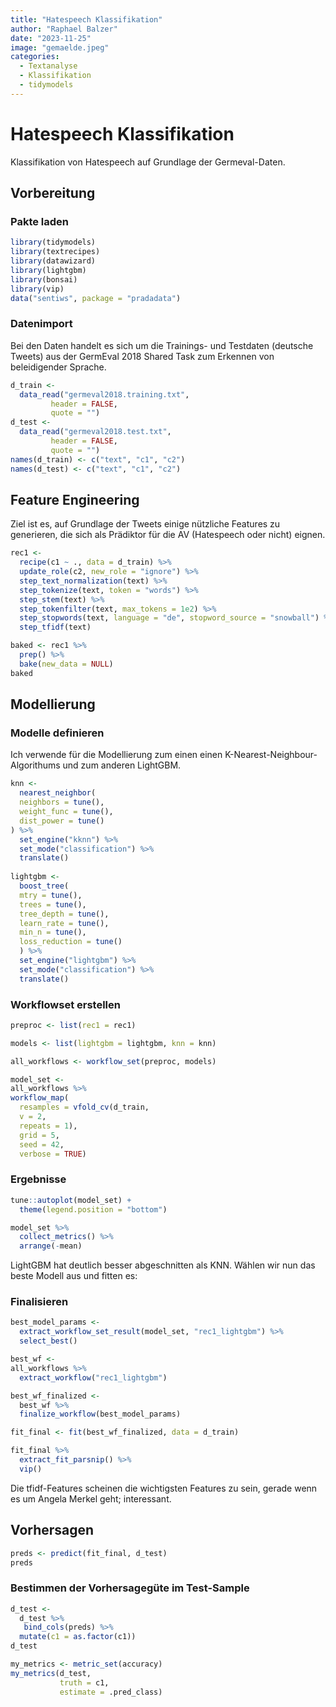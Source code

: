 ```yaml
---
title: "Hatespeech Klassifikation"
author: "Raphael Balzer"
date: "2023-11-25"
image: "gemaelde.jpeg"
categories:
  - Textanalyse
  - Klassifikation
  - tidymodels
---
```


# Hatespeech Klassifikation

Klassifikation von Hatespeech auf Grundlage der Germeval-Daten.

## Vorbereitung
### Pakte laden
```r
library(tidymodels)
library(textrecipes)
library(datawizard)
library(lightgbm)
library(bonsai)
library(vip)
data("sentiws", package = "pradadata")
```

### Datenimport
Bei den Daten handelt es sich um die Trainings- und Testdaten (deutsche Tweets) aus der GermEval 2018 Shared Task zum Erkennen von beleidigender Sprache.

```r
d_train <- 
  data_read("germeval2018.training.txt",
         header = FALSE,
         quote = "")
d_test <- 
  data_read("germeval2018.test.txt",
         header = FALSE,
         quote = "")
names(d_train) <- c("text", "c1", "c2")
names(d_test) <- c("text", "c1", "c2")
```
## Feature Engineering
Ziel ist es, auf Grundlage der Tweets einige nützliche Features zu generieren, die sich als Prädiktor für die AV (Hatespeech oder nicht) eignen.

```r
rec1 <-
  recipe(c1 ~ ., data = d_train) %>% 
  update_role(c2, new_role = "ignore") %>%  
  step_text_normalization(text) %>%
  step_tokenize(text, token = "words") %>% 
  step_stem(text) %>% 
  step_tokenfilter(text, max_tokens = 1e2) %>%
  step_stopwords(text, language = "de", stopword_source = "snowball") %>%  
  step_tfidf(text)
```

```r
baked <- rec1 %>% 
  prep() %>% 
  bake(new_data = NULL)
baked
```

## Modellierung
### Modelle definieren
Ich verwende für die Modellierung zum einen einen K-Nearest-Neighbour-Algorithums und zum anderen LightGBM.

```r
knn <- 
  nearest_neighbor(
  neighbors = tune(),
  weight_func = tune(),
  dist_power = tune()
) %>% 
  set_engine("kknn") %>% 
  set_mode("classification") %>% 
  translate()
  
lightgbm <- 
  boost_tree(
  mtry = tune(), 
  trees = tune(), 
  tree_depth = tune(), 
  learn_rate = tune(), 
  min_n = tune(), 
  loss_reduction = tune()
  ) %>%
  set_engine("lightgbm") %>%
  set_mode("classification") %>%
  translate()
```

### Workflowset erstellen

```r
preproc <- list(rec1 = rec1)

models <- list(lightgbm = lightgbm, knn = knn)

all_workflows <- workflow_set(preproc, models)

model_set <-
all_workflows %>% 
workflow_map(
  resamples = vfold_cv(d_train,
  v = 2, 
  repeats = 1),
  grid = 5,
  seed = 42,
  verbose = TRUE)
```

### Ergebnisse
```r
tune::autoplot(model_set) +
  theme(legend.position = "bottom")
```

```r
model_set %>% 
  collect_metrics() %>% 
  arrange(-mean)
```
LightGBM hat deutlich besser abgeschnitten als KNN. Wählen wir nun das beste Modell aus und fitten es:

### Finalisieren
```r
best_model_params <- 
  extract_workflow_set_result(model_set, "rec1_lightgbm") %>% 
  select_best()
```

```r
best_wf <- 
all_workflows %>% 
  extract_workflow("rec1_lightgbm")

best_wf_finalized <- 
  best_wf %>% 
  finalize_workflow(best_model_params)

fit_final <- fit(best_wf_finalized, data = d_train)
```

```r
fit_final %>% 
  extract_fit_parsnip() %>% 
  vip() 
```
Die tfidf-Features scheinen die wichtigsten Features zu sein, gerade wenn es um Angela Merkel geht; interessant.

## Vorhersagen
```r
preds <- predict(fit_final, d_test)
preds
```

### Bestimmen der Vorhersagegüte im Test-Sample
```r
d_test <-
  d_test %>%  
   bind_cols(preds) %>% 
  mutate(c1 = as.factor(c1))
d_test
```


```r
my_metrics <- metric_set(accuracy)
my_metrics(d_test,
           truth = c1,
           estimate = .pred_class)
```